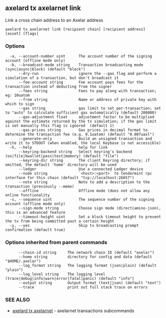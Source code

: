 ## axelard tx axelarnet link

Link a cross chain address to an Axelar address

```
axelard tx axelarnet link [recipient chain] [recipient address] [asset] [flags]
```

### Options

```
  -a, --account-number uint      The account number of the signing account (offline mode only)
  -b, --broadcast-mode string    Transaction broadcasting mode (sync|async|block) (default "block")
      --dry-run                  ignore the --gas flag and perform a simulation of a transaction, but don't broadcast it
      --fee-account string       Fee account pays fees for the transaction instead of deducting from the signer
      --fees string              Fees to pay along with transaction; eg: 10uatom
      --from string              Name or address of private key with which to sign
      --gas string               gas limit to set per-transaction; set to "auto" to calculate sufficient gas automatically (default 200000)
      --gas-adjustment float     adjustment factor to be multiplied against the estimate returned by the tx simulation; if the gas limit is set manually this flag is ignored  (default 1)
      --gas-prices string        Gas prices in decimal format to determine the transaction fee (e.g. 0.1uatom) (default "0.007uaxl")
      --generate-only            Build an unsigned transaction and write it to STDOUT (when enabled, the local Keybase is not accessible)
  -h, --help                     help for link
      --keyring-backend string   Select keyring's backend (os|file|kwallet|pass|test|memory) (default "file")
      --keyring-dir string       The client Keyring directory; if omitted, the default 'home' directory will be used
      --ledger                   Use a connected Ledger device
      --node string              `<host>:<port>` to tendermint rpc interface for this chain (default "tcp://localhost:26657")
      --note string              Note to add a description to the transaction (previously --memo)
      --offline                  Offline mode (does not allow any online functionality
  -s, --sequence uint            The sequence number of the signing account (offline mode only)
      --sign-mode string         Choose sign mode (direct|amino-json), this is an advanced feature
      --timeout-height uint      Set a block timeout height to prevent the tx from being committed past a certain height
  -y, --yes                      Skip tx broadcasting prompt confirmation (default true)
```

### Options inherited from parent commands

```
      --chain-id string     The network chain ID (default "axelar")
      --home string         directory for config and data (default "$HOME/.axelar")
      --log_format string   The logging format (json|plain) (default "plain")
      --log_level string    The logging level (trace|debug|info|warn|error|fatal|panic) (default "info")
      --output string       Output format (text|json) (default "text")
      --trace               print out full stack trace on errors
```

### SEE ALSO

- [axelard tx axelarnet](/cli-docs/v0_31_3/axelard_tx_axelarnet) - axelarnet transactions subcommands
